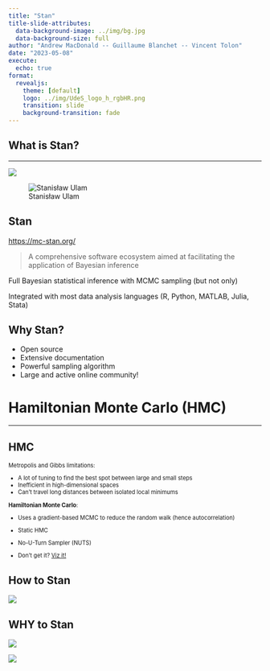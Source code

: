 ```yaml
---
title: "Stan"
title-slide-attributes: 
  data-background-image: ../img/bg.jpg
  data-background-size: full
author: "Andrew MacDonald -- Guillaume Blanchet -- Vincent Tolon"
date: "2023-05-08"
execute:
  echo: true
format: 
  revealjs:
    theme: [default]
    logo: ../img/UdeS_logo_h_rgbHR.png
    transition: slide
    background-transition: fade
---
```


## What is Stan?
<hr width="100%" align="left" size="0.3" color="orange"></hr>

::: {layout-ncol=2}

![](https://mc-stan.org/images/stan_logo.png)

![Stanisław Ulam](https://upload.wikimedia.org/wikipedia/commons/thumb/8/82/Stanislaw_Ulam.tif/lossy-page1-826px-Stanislaw_Ulam.tif.jpg)

:::

## Stan

[https://mc-stan.org/](https://mc-stan.org/)

> A comprehensive software ecosystem aimed at facilitating the application of Bayesian inference

Full Bayesian statistical inference with MCMC sampling (but not only)

Integrated with most data analysis languages (R, Python, MATLAB, Julia, Stata)


## Why Stan?

* Open source
* Extensive documentation
* Powerful sampling algorithm
* Large and active online community!


# Hamiltonian Monte Carlo (HMC)
<hr width="100%" align="left" size="0.3" color="orange"></hr>

## HMC

:::{style="font-size: 0.8em"}
Metropolis and Gibbs limitations:

- A lot of tuning to find the best spot between large and small steps
- Inefficient in high-dimensional spaces
- Can't travel long distances between isolated local minimums


**Hamiltonian Monte Carlo**:

- Uses a gradient-based MCMC to reduce the random walk (hence autocorrelation)

- Static HMC

- No-U-Turn Sampler (NUTS)

- Don't get it? [Viz it!](https://arogozhnikov.github.io/2016/12/19/markov_chain_monte_carlo.html)
:::

## How to Stan

![](../img/sucre.jpg){fig-align="center"}

## WHY to Stan

::: {layout-ncol=2}

![](../img/standiscourse.png)

![](../img/whiteboard.png)

:::